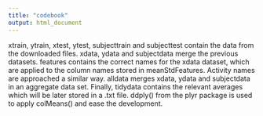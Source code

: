```yaml
---
title: "codebook"
output: html_document
---
```


xtrain, ytrain, xtest, ytest, subjecttrain and subjecttest contain the data from the downloaded files.
xdata, ydata and subjectdata merge the previous datasets.
features contains the correct names for the xdata dataset, which are applied to the column names stored in meanStdFeatures.
Activity names are approached a similar way.
alldata merges xdata, ydata and subjectdata in an aggregate data set.
Finally, tidydata contains the relevant averages which will be later stored in a .txt file. ddply() from the plyr package is used to apply colMeans() and ease the development.
